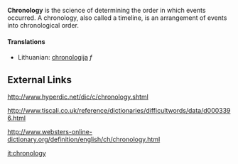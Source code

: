 '''Chronology''' is the science of determining the order in which events occurred. A chronology, also called a timeline, is an arrangement of events into chronological order.


====Translations====
*Lithuanian: [[chronologija]] ''f''

== External Links ==

http://www.hyperdic.net/dic/c/chronology.shtml

http://www.tiscali.co.uk/reference/dictionaries/difficultwords/data/d0003396.html

http://www.websters-online-dictionary.org/definition/english/ch/chronology.html

[[it:chronology]]